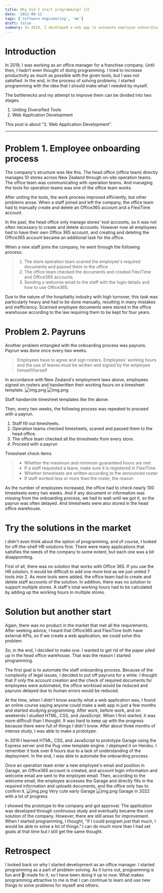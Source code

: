 ```yaml
---
title: Why did I start programming? [2]
date: '2022-09-11'
tags: ['software engineering', 'me']
draft: false
summary: In 2019, I developed a web app to automate employee onboarding and payroll processes, reducing manual work and errors by integrating with Office365 and FlexiTime.
---
```


# Introduction
In 2019, I was working as an office manager for a franchise company. Until then, I hadn’t even thought of doing programming. I tried to increase productivity as much as possible with the given tools, but I was not satisfied. In the end, in the process of solving problems, I started programming with the idea that I should make what I needed by myself.

The bottlenecks and my attempt to improve them can be divided into two stages.

1. Uniting Diversified Tools
2. Web Application Development

This post is about "2. Web Application Development".

---

# Problem 1. Employee onboarding process
The company's structure was like this. The head office (office team) directly manages 10 stores across New Zealand through on-site operation teams. The office team was communicating with operation teams. And managing the tools for operation teams was one of the office team works.

After uniting the tools, the work process improved efficiently, but other problems arose. When a staff joined and left the company, the office team had to manually create and delete an Office365 account and a FlexiTime account.

In the past, the head office only manage stores' tool accounts, so it was not often necessary to create and delete accounts. However now all employees had to have their own Office 365 account, and creating and deleting the Office365 account became an additional task for the office.

When a new staff joins the company, he went through the following process:
>1. The store operation team scaned the employee's required documents and passed them to the office.
>2. The office team checked the documents and created FlexiTime and Office365 accounts.
>3. Sending a welcome email to the staff with the login details and how to use Office365.

Due to the nature of the hospitality industry with high turnover, this task was particularly heavy and had to be done manually, resulting in many mistakes and inefficiency. Scanned employee documents were stored in the office warehouse according to the law requiring them to be kept for four years.

# Problem 2. Payruns

Another problem entangled with the onboarding process was payruns. Payrun was done once every two weeks.

> Employees have to agree and sign rosters. Employees' working hours and the use of leaves must be written and signed by the employee himself/herself

In accordance with New Zealand's employment laws above, employees signed on rosters and handwritten their working hours on a timesheet template.
![img.png](/static/images/blog/why-did-i-start-programming-2/image.png)
![img.png](/static/images/blog/why-did-i-start-programming-2/image-1.png)

Staff handwrote timesheet templates like the above.

Then, every two weeks, the following process was repeated to proceed with a payrun.

1. Staff fill out timesheets.
2. Operation teams checked timesheets, scaned and passed them to the head office.
3. The office team checked all the timesheets from every store.
4. Proceed with a payrun

Timesheet check items
>- Whether the maximum and minimum guaranteed hours are met
>- If a staff requested a leave, make sure it is registered in FlexiTime
>- Whether timesheets are written according to the announced roster
>- If staff worked less or more than the roster, the reason

As the number of employees increased, the office had to check nearly 100 timesheets every two weeks. And if any document or information was missing from the onboarding process, we had to wait until we got it, so the payrun was often delayed. And timesheets were also stored in the head office warehouse.

# Try the solutions in the market
I didn't even think about the option of programming, and of course, I looked for off-the-shelf HR solutions first. There were many applications that satisfies the needs of the company to some extent, but each one was a bit disappointing.

First of all, there was no solution that works with Office 365. If you use the HR solution, it would be difficult to add one more tool as we just united 7 tools into 2. As more tools were added, the office team had to create and delete staff accounts of the solution. In addition, there was no solution to support multiple stores. A staff's total working hours had to be calculated by adding up the working hours in multiple stores.

# Solution but another start
Again, there was no product in the market that met all the requirements. After seeking advice, I heard that Office365 and FlexiTime both have external APIs, so if we create a web application, we could solve this problem.

So, in the end, I decided to make one. I wanted to get rid of the paper piled up in the head office warehouse. That was the reason I started programming.

The first goal is to automate the staff onboarding process. Because of the complexity of legal issues, I decided to put off payruns for a while. I thought that if only the account creation and the check of required documents for employees were automated, the office workload would be reduced and payruns delayed due to human errors would be reduced.

At the time, when I didn't know exactly what a web application was, I found an online course saying anyone could make a web app in just a few months and started studying programming. After work, before work, and on weekends I studied HTML, CSS, and JavaScript. When I first started, it was more difficult than I thought. It was hard to keep up with the progress because there were full of things I didn't know. After about three months of intense study, I was able to make a prototype.

In 2019 I learned HTML, CSS, and JavaScript to prototype Garage using the Express server and the Pug view template engine. I deployed it on Heroku. I remember it took over 6 hours due to a lack of understanding of the deployment. In the end, I was able to automate the onboarding process.

Once an operation team enter a new employee's email and position in Garage, an Office365 account is created, and account login information and welcome email are sent to the employee email. Then, according to the welcome email, the employee accesses the Garage and directly fills in the required information and uploads documents, and the office only has to confirm it.
![img.png](/static/images/blog/why-did-i-start-programming-2/image-2.png)
Very cute early Garage
![img.png](/static/images/blog/why-did-i-start-programming-2/image-3.png)
Garage in 2022 with a lot of progress

I showed the prototype to the company and got approval. The application was developed through continuous study and eventually became the core solution of the company. However, there are still areas for improvement. When I started programming, I thought, "If I could program just that much, I would be able to solve a lot of things.".I can do much more than I had set goals at that time but I still get the same thought.

# Retrospect
I looked back on why I started development as an office manager. I started programming as a part of problem-solving. As it turns out, programming is fun and I made for it, so I have been doing it up to now. What makes programming attractive to me is that I can continue to learn and use new things to solve problems for myself and others.